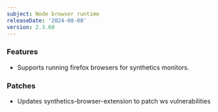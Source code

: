 ```yaml
---
subject: Node browser runtime
releaseDate: '2024-08-08'
version: 2.3.60
---
```


### Features
* Supports running firefox browsers for synthetics monitors.

### Patches
* Updates synthetics-browser-extension to patch ws vulnerabilities
